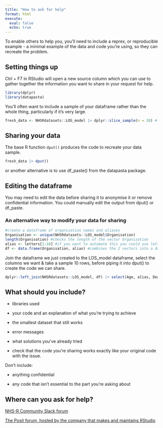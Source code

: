 ```yaml
---
title: "How to ask for help"
format: html
execute:
  eval: false
  echo: true
---
```


To enable others to help you, you'll need to include a reprex, or reproducible example - a minimal example of the data and code you're using, so they can recreate the problem.

## Setting things up

Ctrl + F7 in RStudio will open a new source column which you can use to gather together the information you want to share in your request for help.

```r
library(dplyr)
library(datapasta)
```

You'll often want to include a sample of your dataframe rather than the whole thing, particularly if it's very large.

```r
fresh_data <- NHSRdatasets::LOS_model |> dplyr::slice_sample(n = 20) # This produces a sample dataframe of 20 randomly selected rows. slice_sample(prop=0.2) will randomly select 20% of rows
```

## Sharing your data

The base R function `dput()` produces the code to recreate your data sample.

```r
fresh_data |> dput()
```

or another alternative is to use df_paste() from the datapasta package.

## Editing the dataframe

You may need to edit the data before sharing it to anonymise it or remove confidential information. You could manually edit the output from dput() or df_paste.

### An alternative way to modify your data for sharing

```r
#create a dataframe of organisation names and aliases 
Organisation <- unique(NHSRdatasets::LOS_model$Organisation) 
length(Organisation) #checks the length of the vector Organisation 
alias <- letters[1:10] #if you want to automate this you could use letters[1:length(Organisation)] 
df <- data.frame(Organisation, alias) #combines the 2 vectors into a dataframe
```

Join the dataframe we just created to the LOS_model dataframe, select the columns we want & take a sample 10 rows, before piping it into dput() to create the code we can share.

```r
dplyr::left_join(NHSRdatasets::LOS_model, df) |> select(Age, alias, Death) |> slice_sample(n=10) |> dput()
```

## What should you include?

-   libraries used

-   your code and an explanation of what you're trying to achieve

-   the smallest dataset that still works

-   error messages

-   what solutions you've already tried

-   check that the code you're sharing works exactly like your original code with the issue.

Don't include:

-   anything confidential

-   any code that isn't essential to the part you're asking about

## Where can you ask for help?

[NHS-R Community Slack forum](https://nhsrcommunity.slack.com/ "A friendly and inclusive community of NHS colleagues who will always try to help")

[The Posit forum, hosted by the company that makes and maintains RStudio](https://forum.posit.co/)
